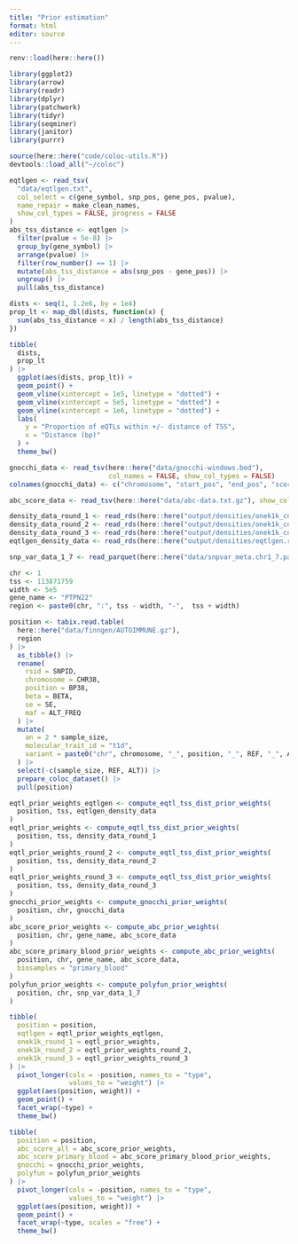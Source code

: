 ```yaml
---
title: "Prior estimation"
format: html
editor: source
---
```


```r
renv::load(here::here())

library(ggplot2)
library(arrow)
library(readr)
library(dplyr)
library(patchwork)
library(tidyr)
library(seqminer)
library(janitor)
library(purrr)

source(here::here("code/coloc-utils.R"))
devtools::load_all("~/coloc")
```

```r
eqtlgen <- read_tsv(
  "data/eqtlgen.txt",
  col_select = c(gene_symbol, snp_pos, gene_pos, pvalue),
  name_repair = make_clean_names,
  show_col_types = FALSE, progress = FALSE
)
abs_tss_distance <- eqtlgen |>
  filter(pvalue < 5e-8) |>
  group_by(gene_symbol) |>
  arrange(pvalue) |>
  filter(row_number() == 1) |>
  mutate(abs_tss_distance = abs(snp_pos - gene_pos)) |>
  ungroup() |>
  pull(abs_tss_distance)

dists <- seq(1, 1.2e6, by = 1e4)
prop_lt <- map_dbl(dists, function(x) {
  sum(abs_tss_distance < x) / length(abs_tss_distance)
})

tibble(
  dists, 
  prop_lt
) |>
  ggplot(aes(dists, prop_lt)) + 
  geom_point() +  
  geom_vline(xintercept = 1e5, linetype = "dotted") + 
  geom_vline(xintercept = 5e5, linetype = "dotted") + 
  geom_vline(xintercept = 1e6, linetype = "dotted") + 
  labs(
    y = "Proportion of eQTLs within +/- distance of TSS",
    x = "Distance (bp)"
  ) +  
  theme_bw()
```


```r
gnocchi_data <- read_tsv(here::here("data/gnocchi-windows.bed"),
                         col_names = FALSE, show_col_types = FALSE)
colnames(gnocchi_data) <- c("chromosome", "start_pos", "end_pos", "score")

abc_score_data <- read_tsv(here::here("data/abc-data.txt.gz"), show_col_types = FALSE)

density_data_round_1 <- read_rds(here::here("output/densities/onek1k_cd4nc_round_1.rds"))
density_data_round_2 <- read_rds(here::here("output/densities/onek1k_cd4nc_round_2.rds"))
density_data_round_3 <- read_rds(here::here("output/densities/onek1k_cd4nc_round_3.rds"))
eqtlgen_density_data <- read_rds(here::here("output/densities/eqtlgen.rds"))

snp_var_data_1_7 <- read_parquet(here::here("data/snpvar_meta.chr1_7.parquet"))

chr <- 1
tss <- 113871759
width <- 5e5
gene_name <- "PTPN22"
region <- paste0(chr, ":", tss - width, "-",  tss + width)

position <- tabix.read.table(
  here::here("data/finngen/AUTOIMMUNE.gz"), 
  region
) |> 
  as_tibble() |>
  rename(
    rsid = SNPID,
    chromosome = CHR38,
    position = BP38,
    beta = BETA,
    se = SE,
    maf = ALT_FREQ
  ) |>
  mutate(
    an = 2 * sample_size,
    molecular_trait_id = "t1d",
    variant = paste0("chr", chromosome, "_", position, "_", REF, "_", ALT)
  ) |>
  select(-c(sample_size, REF, ALT)) |>
  prepare_coloc_dataset() |>
  pull(position)
```

```r
eqtl_prior_weights_eqtlgen <- compute_eqtl_tss_dist_prior_weights(
  position, tss, eqtlgen_density_data
)
eqtl_prior_weights <- compute_eqtl_tss_dist_prior_weights(
  position, tss, density_data_round_1
)
eqtl_prior_weights_round_2 <- compute_eqtl_tss_dist_prior_weights(
  position, tss, density_data_round_2
)
eqtl_prior_weights_round_3 <- compute_eqtl_tss_dist_prior_weights(
  position, tss, density_data_round_3
)
gnocchi_prior_weights <- compute_gnocchi_prior_weights(
  position, chr, gnocchi_data
)
abc_score_prior_weights <- compute_abc_prior_weights(
  position, chr, gene_name, abc_score_data
)
abc_score_primary_blood_prior_weights <- compute_abc_prior_weights(
  position, chr, gene_name, abc_score_data,
  biosamples = "primary_blood"
)
polyfun_prior_weights <- compute_polyfun_prior_weights(
  position, chr, snp_var_data_1_7
)
```

```r
tibble(
  position = position, 
  eqtlgen = eqtl_prior_weights_eqtlgen,
  onek1k_round_1 = eqtl_prior_weights,
  onek1k_round_2 = eqtl_prior_weights_round_2,
  onek1k_round_3 = eqtl_prior_weights_round_3 
) |>
  pivot_longer(cols = -position, names_to = "type",
               values_to = "weight") |>
  ggplot(aes(position, weight)) + 
  geom_point() + 
  facet_wrap(~type) + 
  theme_bw()
```

```r
tibble(
  position = position, 
  abc_score_all = abc_score_prior_weights,
  abc_score_primary_blood = abc_score_primary_blood_prior_weights,
  gnocchi = gnocchi_prior_weights,
  polyfun = polyfun_prior_weights
) |>
  pivot_longer(cols = -position, names_to = "type",
               values_to = "weight") |>
  ggplot(aes(position, weight)) + 
  geom_point() + 
  facet_wrap(~type, scales = "free") + 
  theme_bw()
```

